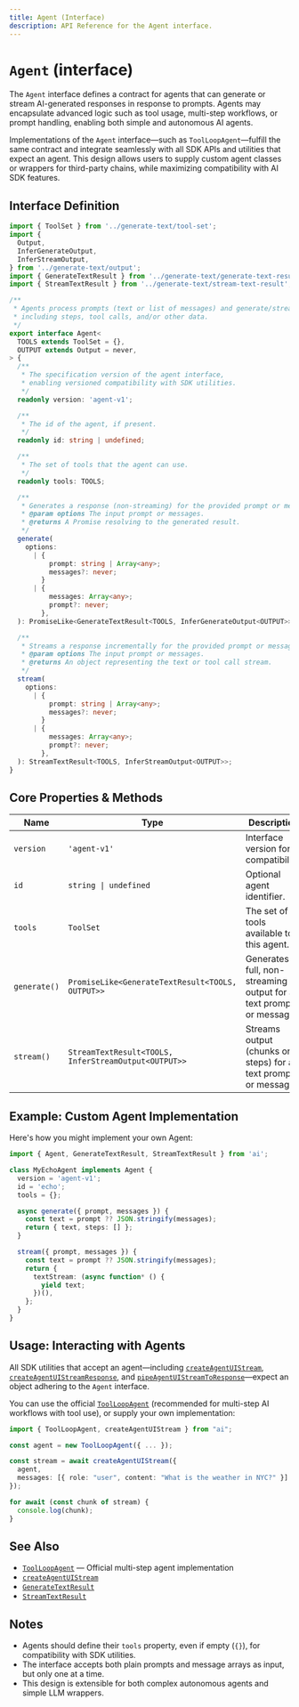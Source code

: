 ```yaml
---
title: Agent (Interface)
description: API Reference for the Agent interface.
---
```


# `Agent` (interface)

The `Agent` interface defines a contract for agents that can generate or stream AI-generated responses in response to prompts. Agents may encapsulate advanced logic such as tool usage, multi-step workflows, or prompt handling, enabling both simple and autonomous AI agents.

Implementations of the `Agent` interface—such as `ToolLoopAgent`—fulfill the same contract and integrate seamlessly with all SDK APIs and utilities that expect an agent. This design allows users to supply custom agent classes or wrappers for third-party chains, while maximizing compatibility with AI SDK features.

## Interface Definition

```ts
import { ToolSet } from '../generate-text/tool-set';
import {
  Output,
  InferGenerateOutput,
  InferStreamOutput,
} from '../generate-text/output';
import { GenerateTextResult } from '../generate-text/generate-text-result';
import { StreamTextResult } from '../generate-text/stream-text-result';

/**
 * Agents process prompts (text or list of messages) and generate/stream results
 * including steps, tool calls, and/or other data.
 */
export interface Agent<
  TOOLS extends ToolSet = {},
  OUTPUT extends Output = never,
> {
  /**
   * The specification version of the agent interface,
   * enabling versioned compatibility with SDK utilities.
   */
  readonly version: 'agent-v1';

  /**
   * The id of the agent, if present.
   */
  readonly id: string | undefined;

  /**
   * The set of tools that the agent can use.
   */
  readonly tools: TOOLS;

  /**
   * Generates a response (non-streaming) for the provided prompt or messages.
   * @param options The input prompt or messages.
   * @returns A Promise resolving to the generated result.
   */
  generate(
    options:
      | {
          prompt: string | Array<any>;
          messages?: never;
        }
      | {
          messages: Array<any>;
          prompt?: never;
        },
  ): PromiseLike<GenerateTextResult<TOOLS, InferGenerateOutput<OUTPUT>>>;

  /**
   * Streams a response incrementally for the provided prompt or messages.
   * @param options The input prompt or messages.
   * @returns An object representing the text or tool call stream.
   */
  stream(
    options:
      | {
          prompt: string | Array<any>;
          messages?: never;
        }
      | {
          messages: Array<any>;
          prompt?: never;
        },
  ): StreamTextResult<TOOLS, InferStreamOutput<OUTPUT>>;
}
```

## Core Properties & Methods

| Name         | Type                                                 | Description                                                         |
| ------------ | ---------------------------------------------------- | ------------------------------------------------------------------- |
| `version`    | `'agent-v1'`                                         | Interface version for compatibility.                                |
| `id`         | `string \| undefined`                                | Optional agent identifier.                                          |
| `tools`      | `ToolSet`                                            | The set of tools available to this agent.                           |
| `generate()` | `PromiseLike<GenerateTextResult<TOOLS, OUTPUT>>`     | Generates full, non-streaming output for a text prompt or messages. |
| `stream()`   | `StreamTextResult<TOOLS, InferStreamOutput<OUTPUT>>` | Streams output (chunks or steps) for a text prompt or messages.     |

## Example: Custom Agent Implementation

Here's how you might implement your own Agent:

```ts
import { Agent, GenerateTextResult, StreamTextResult } from 'ai';

class MyEchoAgent implements Agent {
  version = 'agent-v1';
  id = 'echo';
  tools = {};

  async generate({ prompt, messages }) {
    const text = prompt ?? JSON.stringify(messages);
    return { text, steps: [] };
  }

  stream({ prompt, messages }) {
    const text = prompt ?? JSON.stringify(messages);
    return {
      textStream: (async function* () {
        yield text;
      })(),
    };
  }
}
```

## Usage: Interacting with Agents

All SDK utilities that accept an agent—including [`createAgentUIStream`](/docs/reference/ai-sdk-core/create-agent-ui-stream), [`createAgentUIStreamResponse`](/docs/reference/ai-sdk-core/create-agent-ui-stream-response), and [`pipeAgentUIStreamToResponse`](/docs/reference/ai-sdk-core/pipe-agent-ui-stream-to-response)—expect an object adhering to the `Agent` interface.

You can use the official [`ToolLoopAgent`](/docs/reference/ai-sdk-core/tool-loop-agent) (recommended for multi-step AI workflows with tool use), or supply your own implementation:

```ts
import { ToolLoopAgent, createAgentUIStream } from "ai";

const agent = new ToolLoopAgent({ ... });

const stream = await createAgentUIStream({
  agent,
  messages: [{ role: "user", content: "What is the weather in NYC?" }]
});

for await (const chunk of stream) {
  console.log(chunk);
}
```

## See Also

- [`ToolLoopAgent`](/docs/reference/ai-sdk-core/tool-loop-agent) &mdash; Official multi-step agent implementation
- [`createAgentUIStream`](/docs/reference/ai-sdk-core/create-agent-ui-stream)
- [`GenerateTextResult`](/docs/reference/ai-sdk-core/generate-text)
- [`StreamTextResult`](/docs/reference/ai-sdk-core/stream-text)

## Notes

- Agents should define their `tools` property, even if empty (`{}`), for compatibility with SDK utilities.
- The interface accepts both plain prompts and message arrays as input, but only one at a time.
- This design is extensible for both complex autonomous agents and simple LLM wrappers.
